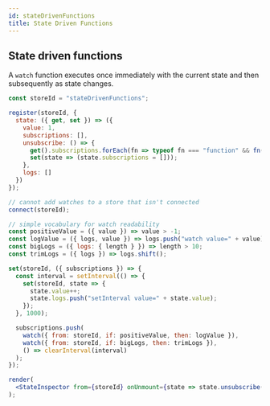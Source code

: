 ```yaml
---
id: stateDrivenFunctions
title: State Driven Functions
---
```


## State driven functions

A `watch` function executes once immediately with the current state and then subsequently as state changes.

```jsx live noInline
const storeId = "stateDrivenFunctions";

register(storeId, {
  state: ({ get, set }) => ({
    value: 1,
    subscriptions: [],
    unsubscribe: () => {
      get().subscriptions.forEach(fn => typeof fn === "function" && fn());
      set(state => (state.subscriptions = []));
    },
    logs: []
  })
});

// cannot add watches to a store that isn't connected
connect(storeId);

// simple vocabulary for watch readability
const positiveValue = ({ value }) => value > -1;
const logValue = ({ logs, value }) => logs.push("watch value=" + value);
const bigLogs = ({ logs: { length } }) => length > 10;
const trimLogs = ({ logs }) => logs.shift();

set(storeId, ({ subscriptions }) => {
  const interval = setInterval(() => {
    set(storeId, state => {
      state.value++;
      state.logs.push("setInterval value=" + state.value);
    });
  }, 1000);

  subscriptions.push(
    watch({ from: storeId, if: positiveValue, then: logValue }),
    watch({ from: storeId, if: bigLogs, then: trimLogs }),
    () => clearInterval(interval)
  );
});

render(
  <StateInspector from={storeId} onUnmount={state => state.unsubscribe()} />
);
```
